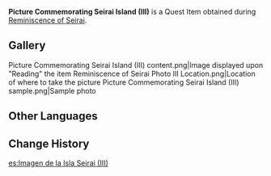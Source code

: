 {{Item Infobox
|id           = 100990
|image        = Item Nameless Sketch.png
|type         = Quest Items
|description  = A picture you got from Mr. Oda Tarou, it seems to show some place on Seirai Island...
|source1      = Given by [[Oda Tarou]] during [[Reminiscence of Seirai]]
}}
'''Picture Commemorating Seirai Island (III)''' is a Quest Item obtained during [[Reminiscence of Seirai]].

==Gallery==
<gallery>
Picture Commemorating Seirai Island (III) content.png|Image displayed upon "Reading" the item
Reminiscence of Seirai Photo III Location.png|Location of where to take the picture
Picture Commemorating Seirai Island (III) sample.png|Sample photo
</gallery>

==Other Languages==
{{Other Languages
|default_hidden = 1
|en      = Picture Commemorating Seirai Island (III)
|zhs     = 「清籁岛」的记录画片・之三
|zhs_rm  = "Qīnglài-dǎo" de Jìlù Huàpiàn ・ Zhī Sān
|zht     = 「清籟島」的記錄畫片・之三
|zht_rm  = "Qīnglài-dǎo" de Jìlù Huàpiàn ・ Zhī Sān
|ja      = 「セイライ島」の記録写真・三
|ja_rm   = "Seirai-jima" no Kiroku Shashin - San
|ko      = 「세이라이섬」 기록 사진・세 번째
|ko_rm   = "Seiraiseom" Girok Sajin - Se Beonjjae
|es      = Imagen de la Isla Seirai (III)
|fr      = Dessin de l'Île de Serai (3)
|ru      = Изображение острова Сэйрай (III)
|th      = รูปภาพของเกาะ Seirai (III)
|th_rm   = 
|vi      = Bức Tranh Đảo Seirai III
|de      = Bild zum Gedenken an Seirai III
|id      = Gambar Peringatan Seirai Island (III)
|pt      = Imagem da Ilha Seirai (III)
|tr      = Seirai Adası Hatıra Fotoğrafı (III)
|it      = Foto ricordo dell'Isola di Seirai (III)
}}

==Change History==
{{Change History|2.1}}

[[es:Imagen de la Isla Seirai (III)]]